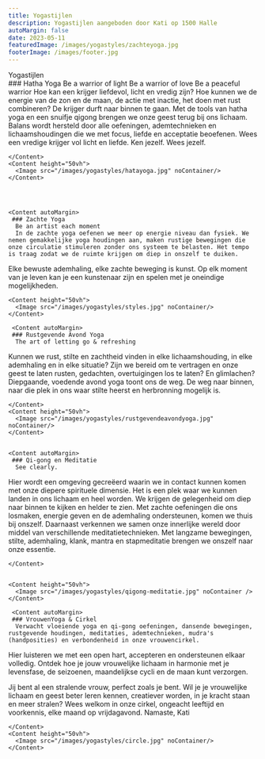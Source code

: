 ```yaml
---
title: Yogastijlen
description: Yogastijlen aangeboden door Kati op 1500 Halle
autoMargin: false
date: 2023-05-11
featuredImage: /images/yogastyles/zachteyoga.jpg
footerImage: /images/footer.jpg
---
```


<Section autoMargin={false}>  
  <ContentWithBackground src="/images/yogastyles/zachteyoga.jpg" height="50vh">

  <SectionFooter light>
      Yogastijlen
    </SectionFooter>
  </ContentWithBackground>
  
</Section>

<Section autoMargin={false}>  
      <Content autoMargin>
     ### Hatha Yoga
      Be a warrior of light  
      Be a warrior of love  
      Be a peaceful warrior  
      Hoe kan een krijger liefdevol, licht en vredig zijn? Hoe kunnen we de energie van de zon en de maan, de actie met inactie, het doen met rust combineren? De krijger durft naar binnen te gaan. Met de tools van hatha yoga en een snuifje qigong brengen we onze geest terug bij ons lichaam. Balans wordt hersteld door alle oefeningen, ademtechnieken en lichaamshoudingen die we met focus, liefde en acceptatie beoefenen.   
Wees een vredige krijger vol licht en liefde. Ken jezelf. Wees jezelf. 

    </Content>
    <Content height="50vh">
      <Image src="/images/yogastyles/hatayoga.jpg" noContainer/>
    </Content>


    

    <Content autoMargin>
     ### Zachte Yoga
      Be an artist each moment  
      In de zachte yoga oefenen we meer op energie niveau dan fysiek. We nemen gemakkelijke yoga houdingen aan, maken rustige bewegingen die onze circulatie stimuleren zonder ons systeem te belasten. Het tempo is traag zodat we de ruimte krijgen om diep in onszelf te duiken. 
Elke bewuste ademhaling, elke zachte beweging is kunst. Op elk moment van je leven kan je een kunstenaar zijn en spelen met je oneindige mogelijkheden. 
    </Content>

    <Content height="50vh">
      <Image src="/images/yogastyles/styles.jpg" noContainer/>
    </Content>

     <Content autoMargin>
     ### Rustgevende Avond Yoga
      The art of letting go & refreshing  
Kunnen we rust, stilte en zachtheid vinden in elke lichaamshouding, in elke ademhaling en in elke situatie? Zijn we bereid om te vertragen en onze geest te laten rusten, gedachten, overtuigingen los te laten? En glimlachen?  
Diepgaande, voedende avond yoga toont ons de weg. De weg naar binnen, naar die plek in ons waar stilte heerst en herbronning mogelijk is. 


    </Content>
    <Content height="50vh">
      <Image src="/images/yogastyles/rustgevendeavondyoga.jpg" noContainer/>
    </Content>


    <Content autoMargin>
     ### Qi-gong en Meditatie
      See clearly. 
Hier wordt een omgeving gecreëerd waarin we in contact kunnen komen met onze diepere spirituele dimensie. Het is een plek waar we kunnen landen in ons lichaam en heel worden. We krijgen de gelegenheid om diep naar binnen te kijken en helder te zien. Met zachte oefeningen die ons losmaken, energie geven en de ademhaling ondersteunen, komen we thuis bij onszelf. Daarnaast verkennen we samen onze innerlijke wereld door middel van verschillende meditatietechnieken. Met langzame bewegingen, stilte, ademhaling, klank, mantra en stapmeditatie brengen we onszelf naar onze essentie.

    </Content>


    <Content height="50vh">
      <Image src="/images/yogastyles/qigong-meditatie.jpg" noContainer />
    </Content>

     <Content autoMargin>
     ### VrouwenYoga & Cirkel
      Verwacht vloeiende yoga en qi-gong oefeningen, dansende bewegingen, rustgevende houdingen, meditaties, ademtechnieken, mudra's (handposities) en verbondenheid in onze vrouwencirkel.

Hier luisteren we met een open hart, accepteren en ondersteunen elkaar volledig.
Ontdek hoe je jouw vrouwelijke lichaam in harmonie met je levensfase, de seizoenen, maandelijkse cycli en de maan kunt verzorgen.

Jij bent al een stralende vrouw, perfect zoals je bent. Wil je je vrouwelijke lichaam en geest beter leren kennen, creatiever worden, in je kracht staan en meer stralen?
Wees welkom in onze cirkel, ongeacht leeftijd en voorkennis, elke maand op vrijdagavond.
Namaste,
Kati



    </Content>
    <Content height="50vh">
      <Image src="/images/yogastyles/circle.jpg" noContainer/>
    </Content>


</Section>